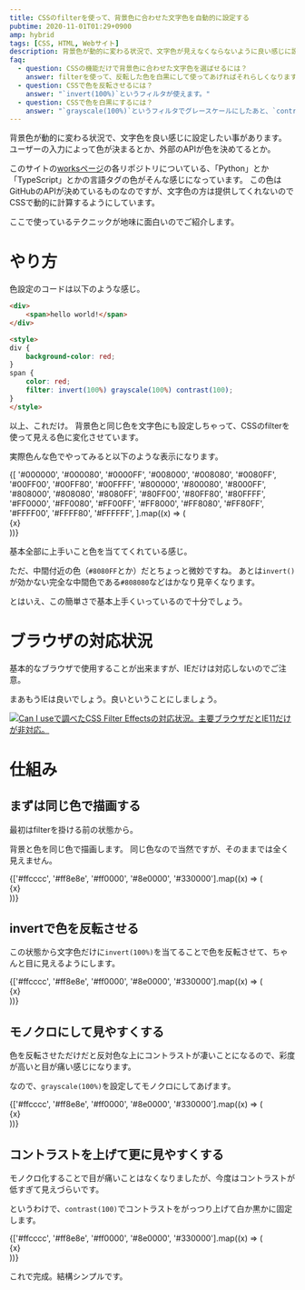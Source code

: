 ```yaml
---
title: CSSのfilterを使って、背景色に合わせた文字色を自動的に設定する
pubtime: 2020-11-01T01:29+0900
amp: hybrid
tags: [CSS, HTML, Webサイト]
description: 背景色が動的に変わる状況で、文字色が見えなくならないように良い感じに設定したい時があります。JavaScriptで書いても良いのですが面倒なので、CSSのfilterを使って上手いことやってもらう方法をご紹介します。
faq:
  - question: CSSの機能だけで背景色に合わせた文字色を選ばせるには？
    answer: filterを使って、反転した色を白黒にして使ってあげればそれらしくなります。
  - question: CSSで色を反転させるには？
    answer: "`invert(100%)`というフィルタが使えます。"
  - question: CSSで色を白黒にするには？
    answer: "`grayscale(100%)`というフィルタでグレースケールにしたあと、`contrast(100)`でコントラストを上げれば白黒になります。"
---
```


背景色が動的に変わる状況で、文字色を良い感じに設定したい事があります。
ユーザーの入力によって色が決まるとか、外部のAPIが色を決めてるとか。

このサイトの[worksページ](/works)の各リポジトリについている、「Python」とか「TypeScript」とかの言語タグの色がそんな感じになっています。
この色はGitHubのAPIが決めているものなのですが、文字色の方は提供してくれないのでCSSで動的に計算するようにしています。

ここで使っているテクニックが地味に面白いのでご紹介します。


# やり方

色設定のコードは以下のような感じ。

``` html
<div>
    <span>hello world!</span>
</div>

<style>
div {
    background-color: red;
}
span {
    color: red;
    filter: invert(100%) grayscale(100%) contrast(100);
}
</style>
```

以上、これだけ。
背景色と同じ色を文字色にも設定しちゃって、CSSのfilterを使って見える色に変化させています。

実際色んな色でやってみると以下のような表示になります。

<div role="img" aria-label="カラフルな27色の枠と、その上に白か黒の文字でカラーコードが表示されている。明るい色の場合は黒い文字、暗い色の場合は白い文字。">
  {[
    '#000000',
    '#000080',
    '#0000FF',
    '#008000',
    '#008080',
    '#0080FF',
    '#00FF00',
    '#00FF80',
    '#00FFFF',
    '#800000',
    '#800080',
    '#8000FF',
    '#808000',
    '#808080',
    '#8080FF',
    '#80FF00',
    '#80FF80',
    '#80FFFF',
    '#FF0000',
    '#FF0080',
    '#FF00FF',
    '#FF8000',
    '#FF8080',
    '#FF80FF',
    '#FFFF00',
    '#FFFF80',
    '#FFFFFF',
  ].map((x) => (
    <div key={x} style={{ backgroundColor: x, display: 'inline-block', textAlign: 'center', padding: '1em', width: '6em' }}>
      <span style={{ color: x, filter: 'invert(100%) grayscale(100%) contrast(100)' }}>
        {x}
      </span>
    </div>
  ))}
</div>

基本全部に上手いこと色を当ててくれている感じ。

ただ、中間付近の色（`#8080FF`とか）だとちょっと微妙ですね。
あとは`invert()`が効かない完全な中間色である`#808080`などはかなり見辛くなります。

とはいえ、この簡単さで基本上手くいっているので十分でしょう。


# ブラウザの対応状況

基本的なブラウザで使用することが出来ますが、IEだけは対応しないのでご注意。

まあもうIEは良いでしょう。良いということにしましょう。

[![Can I useで調べたCSS Filter Effectsの対応状況。主要ブラウザだとIE11だけが非対応。](/blog/2020/10/caniuse-css-filter-effects.jpg "600x356")](https://caniuse.com/css-filters)


# 仕組み

## まずは同じ色で描画する

最初はfilterを掛ける前の状態から。

背景と色を同じ色で描画します。
同じ色なので当然ですが、そのままでは全く見えません。

<div role="img" aria-label="様々な明るさの赤い背景に、背景と同じ色で文字が表示されている。なので、全く見えない。">
  {['#ffcccc', '#ff8e8e', '#ff0000', '#8e0000', '#330000'].map((x) => (
    <div key={x} style={{ backgroundColor: x, display: 'inline-block', padding: '1em 2em' }}>
      <span style={{ color: x }}>
        {x}
      </span>
    </div>
  ))}
</div>

## invertで色を反転させる

この状態から文字色だけに`invert(100%)`を当てることで色を反転させて、ちゃんと目に見えるようにします。

<div role="img" aria-label="様々な明るさの赤い背景に、文字はシアンで表示されている。背景が明るい赤の場合は暗いシアン、暗い赤の場合は明るいシアン。色の差が激しくて目がつらい。">
  {['#ffcccc', '#ff8e8e', '#ff0000', '#8e0000', '#330000'].map((x) => (
    <div key={x} style={{ backgroundColor: x, display: 'inline-block', padding: '1em 2em' }}>
      <span style={{ color: x, filter: 'invert(100%)' }}>
        {x}
      </span>
    </div>
  ))}
</div>

## モノクロにして見やすくする

色を反転させただけだと反対色な上にコントラストが凄いことになるので、彩度が高いと目が痛い感じになります。

なので、`grayscale(100%)`を設定してモノクロにしてあげます。

<div role="img" aria-label="様々な明るさの赤い背景に、今度はグレーの文字で表示されている。コントラストが低いので見えづらい。">
  {['#ffcccc', '#ff8e8e', '#ff0000', '#8e0000', '#330000'].map((x) => (
    <div key={x} style={{ backgroundColor: x, display: 'inline-block', padding: '1em 2em' }}>
      <span style={{ color: x, filter: 'invert(100%) grayscale(100%)' }}>
        {x}
      </span>
    </div>
  ))}
</div>

## コントラストを上げて更に見やすくする

モノクロ化することで目が痛いことはなくなりましたが、今度はコントラストが低すぎて見えづらいです。

というわけで、`contrast(100)`でコントラストをがっつり上げて白か黒かに固定します。

<div role="img" aria-label="様々な明るさの赤い背景の上に、それぞれ見やすい白か黒かの文字が載っている。">
  {['#ffcccc', '#ff8e8e', '#ff0000', '#8e0000', '#330000'].map((x) => (
    <div key={x} style={{ backgroundColor: x, display: 'inline-block', padding: '1em 2em' }}>
      <span style={{ color: x, filter: 'invert(100%) grayscale(100%) contrast(100)' }}>
        {x}
      </span>
    </div>
  ))}
</div>

これで完成。結構シンプルです。
